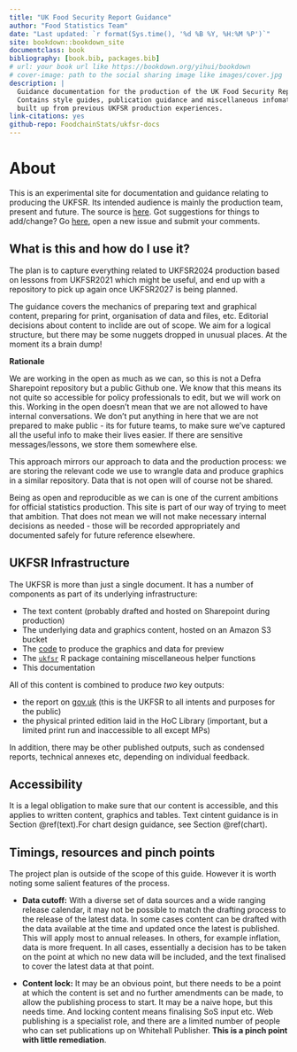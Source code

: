 ```yaml
--- 
title: "UK Food Security Report Guidance"
author: "Food Statistics Team"
date: "Last updated: `r format(Sys.time(), '%d %B %Y, %H:%M %P')`"
site: bookdown::bookdown_site
documentclass: book
bibliography: [book.bib, packages.bib]
# url: your book url like https://bookdown.org/yihui/bookdown
# cover-image: path to the social sharing image like images/cover.jpg
description: |
  Guidance documentation for the production of the UK Food Security Report.
  Contains style guides, publication guidance and miscellaneous infomation
  built up from previous UKFSR production experiences.
link-citations: yes
github-repo: FoodchainStats/ukfsr-docs
---
```


# About

This is an experimental site for documentation and guidance relating to
producing the UKFSR. Its intended audience is mainly the production team,
present and future. The source is
[here](https://github.com/FoodchainStats/ukfsr-docs). Got suggestions for things
to add/change? Go [here](https://github.com/FoodchainStats/ukfsr-docs/issues),
open a new issue and submit your comments.


## What is this and how do I use it?

The plan is to capture everything related to UKFSR2024 production based on
lessons from UKFSR2021 which might be useful, and end up with a repository to
pick up again once UKFSR2027 is being planned.

The guidance covers the mechanics of preparing text and graphical content,
preparing for print, organisation of data and files, etc. Editorial decisions
about content to inclide are out of scope. We aim for a logical structure, but
there may be some nuggets dropped in unusual places. At the moment its a brain
dump!

**Rationale**

We are working in the open as much as we can, so this is not a Defra Sharepoint
repository but a public Github one. We know that this means its not quite so
accessible for policy professionals to edit, but we will work on this. Working
in the open doesn't mean that we are not allowed to have internal conversations.
We don't put anything in here that we are not prepared to make public - its for
future teams, to make sure we've captured all the useful info to make their
lives easier. If there are sensitive messages/lessons, we store them somewhere
else.

This approach mirrors our approach to data and the production process: we are
storing the relevant code we use to wrangle data and produce graphics in a
similar repository. Data that is not open will of course not be shared.

Being as open and reproducible as we can is one of the current ambitions for
official statistics production. This site is part of our way of trying to meet
that ambition. That does not mean we will not make necessary internal decisions
as needed - those will be recorded appropriately and documented safely
for future reference elsewhere.


## UKFSR Infrastructure

The UKFSR is more than just a single document. It has a number of components as
part of its underlying infrastructure:

- The text content (probably drafted and hosted on Sharepoint during production)
- The underlying data and graphics content, hosted on an Amazon S3 bucket
- The [code](https://github.com/Defra-Data-Science-Centre-of-Excellence/UKFSR2024) to produce the graphics and data for preview
- The [`ukfsr`](https://github.com/FoodchainStats/ukfsr) R package containing miscellaneous helper functions
- This documentation

All of this content is combined to produce *two* key outputs:

- the report on [gov.uk](https://www.gov.uk/government/collections/united-kingdom-food-security-report) (this is the UKFSR to all intents and purposes for the public)
- the physical printed edition laid in the HoC Library (important, but a limited print run and inaccessible to all except MPs)

In addition, there may be other published outputs, such as condensed reports,
technical annexes etc, depending on individual feedback.


## Accessibility

It is a legal obligation to make sure that our content is accessible, and this
applies to written content, graphics and tables. Text cintent guidance is in
Section \@ref(text).For chart design guidance, see Section \@ref(chart).


## Timings, resources and pinch points

The project plan is outside of the scope of this guide. However it is worth
noting some salient features of the process.

- **Data cutoff:** With a diverse set of data sources and a wide ranging release calendar, it may not be possible to match the drafting process to the release of the latest data. In some cases content can be drafted with the data available at the time and updated once the latest is published. This will apply most to annual releases. In others, for example inflation, data is more frequent. In all cases, essentially a decision has to be taken on the point at which no new data will be included, and the text finalised to cover the latest data at that point.

- **Content lock:** It may be an obvious point, but there needs to be a point at which the content is set and no further amendments can be made, to allow the publishing process to start. It may be a naive hope, but this needs time. And locking content means finalising SoS input etc. Web publishing is a specialist role, and there are a limited number of people who can set publications up on Whitehall Publisher. **This is a pinch point with little remediation**.

